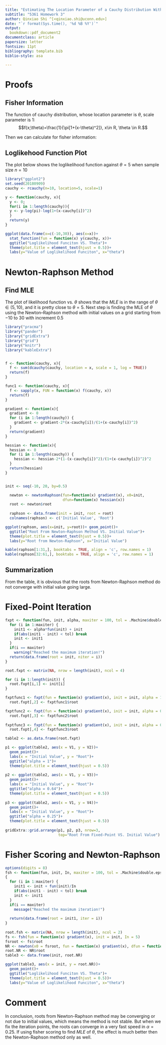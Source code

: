 ```yaml
---
title: "Estimating The Location Parameter of a Cauchy Distribution With a Known Scale Parameter"
subtitle: "5361 Homework 3"
author: Qinxiao Shi ^[<qinxiao.shi@uconn.edu>]
date: "`r format(Sys.time(), '%d %B %Y')`"
output:
  bookdown::pdf_document2
documentclass: article
papersize: letter
fontsize: 11pt
bibliography: template.bib
biblio-style: asa

---
```

# Proofs 
## Fisher Information

The function of cauchy distribution, whose location parameter is $\theta$, scale parameter is $1$:
$$f(x;\theta)=\frac{1}{\pi[1+(x-\theta)^2]}, x\in R, \theta \in R.$$

Then we can calculate for fisher information:
\begin{equation*}
 \begin{split}
L(\theta)&=\frac{1}{\pi^n \prod_{i=1}^{n}[1+(\theta-X_i)^2]}\\ \\
\ell(\theta)&=\log(L(\theta))=-\log(\pi^n)-\log(\prod_{i=1}^{n}[1+(\theta-X_i)^2])\\ \\
&=-n\ln\pi-\sum_{i=1}^{n} \ln[1+(\theta-X_i)^2]\\
\ell^{\prime} (\theta) &=0-2\sum_{i=1}^{n} \frac {\theta-X_i}{1+(\theta-X_i)^2}=-2\sum_{i=1}^{n} \frac {\theta-X_i}{1+(\theta-X_i)^2}\\ \\
\ell^{\prime\prime} (\theta)&=-2\sum_{i=1}^{n}(\frac {1}{1+(\theta -X_i)^2}-\frac {\theta - X_i}{1+(\theta -X_i)^2})\\
&=-2\sum_{i=1}^{n}\frac {1-(\theta - X_i)^2}{(1+(\theta -X_i)^2)^2}\\ \\
 \end{split}
\end{equation*}

\begin{equation*}
 \begin{split}
I_n(\theta)&=-E(\ell^{\prime \prime}(\theta))=2n\int_{-\infty}^{\infty}\frac{1-(\theta - X_i)^2}{(1+(\theta -X_i)^2)^2} \frac{1}{\pi (1+(x-\theta)^2)}dx\\
&=\frac{2n}{\pi}\int_{-\infty}^{\infty}\frac{1-x^2}{(1+x^2)^2}\frac{1}{1+x^2}dx\\
&=\frac{2n}{\pi}[\frac{1}{\frac{1}{x^2}+1}\Bigg|_{-\infty}^{\infty}+\int_{-\infty}^{\infty}\frac{2x^2}{(1+x^2)^3}dx]\\
&=\frac{2n}{\pi}[0+\int_{-\infty}^{\infty}\frac{2x^2}{(1+x^2)^3}dx]
=\frac{4n}{\pi}\int_{-\infty}^{\infty}\frac{x^2}{(1+x^2)^3}dx\\
&=\frac{4n}{\pi}\int_{-\frac{\pi}{2}}^{\frac{\pi}{2}}\frac{\tan^{2}{t}}{[1+\tan^{2}{t})]^3}d\tan{t}
=\frac{4n}{\pi}\int_{-\frac{\pi}{2}}^{\frac{\pi}{2}}(\sin^{2}{t}\cos^{2}{t})dt\\
&=\frac{n}{\pi}\int_{-\frac{\pi}{2}}^{\frac{\pi}{2}}(\sin^{2}{2t})dt
=\frac{n}{2\pi}\int_{-\frac{\pi}{2}}^{\frac{\pi}{2}}(1-\cos{4t})dt\\
&=\frac{n}{2\pi}\times \pi=\frac{n}{2}
 \end{split}
\end{equation*}

## Loglikehood Function Plot

The plot below shows the loglikelihood function against $\theta=5$ when sample size $n=10$


```r
library("ggplot2")
set.seed(20180909)
cauchy <- rcauchy(n=10, location=5, scale=1)

y <- function(cauchy, x){
  y <- 0;
  for(i in 1:length(cauchy)){
  y <- y-log(pi)-log(1+(x-cauchy[i])^2)
  }
  return(y)
}

ggplot(data.frame(x=c(-10,30)), aes(x=x))+
  stat_function(fun = function(x) y(cauchy, x))+
  ggtitle("Loglikelihood Funciton VS. Theta")+
  theme(plot.title = element_text(hjust = 0.5))+
  labs(y="Value of Loglikelihood Funciton", x="theta")
```

# Newton-Raphson Method
## Find MLE

The plot of likelihood function vs. $\theta$ shows that the $MLE$ is in the range of $\theta \in (5,10)$, and it is pretty close to $\theta =5$.
Next step is finding the MLE of $\theta$ using the Newton–Raphson method with initial values on a grid starting from $-10$ to $30$ with increment   $0.5$

```r
library("pracma")
library("pander")
library("gridExtra")
library("grid")
library("knitr")
library("kableExtra")


f <- function(cauchy, x){
  f <- sum(dcauchy(cauchy, location = x, scale = 1, log = TRUE))
  return(f)
}

func1 <- function(cauchy, x){
  f <- sapply(x, FUN = function(x) f(cauchy, x))
  return(f)
}

gradient <- function(x){
  gradient <- 0
  for (i in 1:length(cauchy)) {
    gradient <- gradient-2*(x-cauchy[i])/(1+(x-cauchy[i])^2)
  }
  return(gradient)
}

hessian <- function(x){
  hessian <- 0
  for (i in 1:length(cauchy)) {
    hessian <- hessian-2*(1-(x-cauchy[i])^2)/(1+(x-cauchy[i])^2)^2
  }
  return(hessian)
}


init <- seq(-10, 20, by=0.5)

  newton <- newtonRaphson(fun=function(x) gradient(x), x0=init,
                          dfun=function(x) hessian(x))
  root <- newton$root
  
  raphson <- data.frame(init = init, root = root)
  colnames(raphson) <- c('Initial Value', 'Root')

ggplot(raphson, aes(x=init, y=root))+ geom_point()+
  ggtitle("Root From Newton–Raphson Method VS. Initial Value")+
  theme(plot.title = element_text(hjust = 0.5))+
  labs(y="Root from Newton-Raphson", x="Initial Value")

kable(raphson[1:31,], booktabs = TRUE, align = 'c', row.names = 1)
kable(raphson[32:61,], booktabs = TRUE, align = 'c', row.names = 1)

```

## Summarization
From the table, it is obvious that the roots from Newton-Raphson method do not converge with initial value going large.


# Fixed-Point Iteration

```r
fxpt <- function(fun, init, alpha, maxiter = 100, tol = .Machine$double.eps^0.2){
  for (i in 1:maxiter) {
    init1 <- alpha*fun(init) + init
    if(abs(init1 - init) < tol) break
    init <- init1
  }
  if(i == maxiter)
    warning("Reached the maximum iteration!")
  return(data.frame(root = init, niter = i))
}

root.fxpt <- matrix(NA, nrow = length(init), ncol = 4)

for (i in 1:length(init)) {
  root.fxpt[i,1] <- init[i]
}

fxptfunc1 <- fxpt(fun = function(x) gradient(x), init = init, alpha = 1)
  root.fxpt[,2] <- fxptfunc1$root

fxptfunc2 <- fxpt(fun = function(x) gradient(x), init = init, alpha = 0.64)
  root.fxpt[,3] <- fxptfunc2$root
  
fxptfunc3 <- fxpt(fun = function(x) gradient(x), init = init, alpha = 0.25)
  root.fxpt[,4] <- fxptfunc3$root

table2 <- as.data.frame(root.fxpt)

p1 <- ggplot(table2, aes(x = V1, y = V2))+ 
  geom_point()+
  labs(x = "Initial Value", y = "Root")+
  ggtitle("alpha = 1")+
  theme(plot.title = element_text(hjust = 0.5))
  
p2 <- ggplot(table2, aes(x = V1, y = V3))+ 
  geom_point()+
  labs(x = "Initial Value", y = "Root")+
  ggtitle("alpha = 0.64")+
  theme(plot.title = element_text(hjust = 0.5))
  
p3 <- ggplot(table2, aes(x = V1, y = V4))+ 
  geom_point()+
  labs(x = "Initial Value", y = "Root")+
  ggtitle("alpha = 0.25")+
  theme(plot.title = element_text(hjust = 0.5))
  
gridExtra::grid.arrange(p1, p2, p3, nrow=3, 
                        top="Root From Fixed-Point VS. Initial Value")
```

# Fisher Scoring and Newton-Raphson
```r
options(digits = 8)
fsh <- function(fun, init, In, maxiter = 100, tol = .Machine$double.eps^0.2)
{
  for (i in 1:maxiter) {
    init1 <- init + fun(init)/In
    if(abs(init1 - init) < tol) break
    init <- init1
  }
  if(i == maxiter)
    message("Reached the maximum iteration!")
  
  return(data.frame(root = init1, iter = i))
}
  
root.fsh <- matrix(NA, nrow = length(init), ncol = 2)
fs <- fsh(fun = function(x) gradient(x), init = init, In = 5)
fsroot <- fs$root
NR <- newton(x0 = fsroot, fun = function(x) gradient(x), dfun = function(x) hessian(x))
root.NR <- NR$root
table3 <- data.frame(init, root.NR)

ggplot(table3, aes(x = init, y = root.NR))+
  geom_point()+
  ggtitle("Loglikelihood Funciton VS. Theta")+
  theme(plot.title = element_text(hjust = 0.5))+
  labs(y="Value of Loglikelihood Funciton", x="theta")
```

# Comment

In conclusion, roots from Newton-Raphson method may be converging or not due to initial values, which means the method is not stable. But when we fix the iteration points, the roots can converge in a very fast speed in $\alpha=0.25$. If using fisher scoring to find $MLE$ of $\theta$, the effect is much better then the Newton-Raphson method only as well.